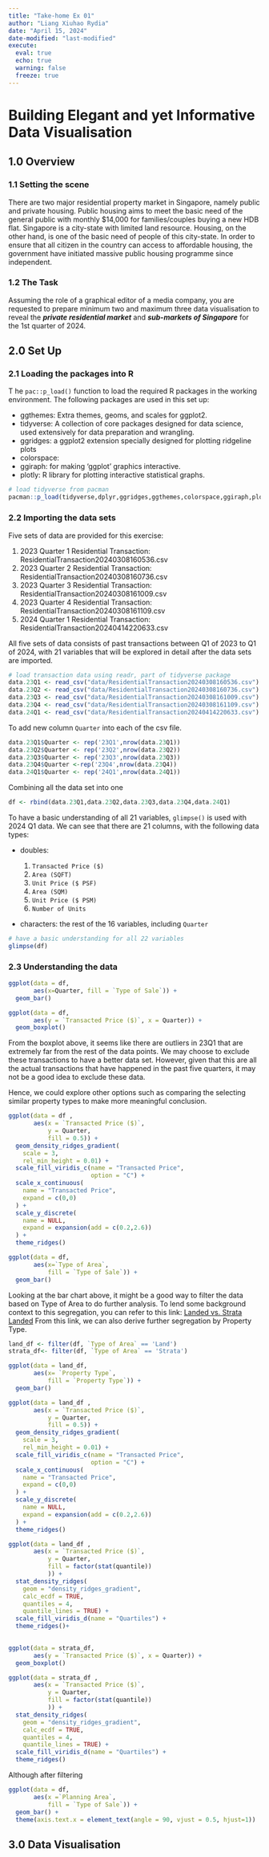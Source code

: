 ```yaml
---
title: "Take-home Ex 01"
author: "Liang Xiuhao Rydia"
date: "April 15, 2024"
date-modified: "last-modified"
execute:
  eval: true
  echo: true
  warning: false
  freeze: true
---
```


# **Building Elegant and yet Informative Data Visualisation**

## 1.0 Overview

### 1.1 Setting the scene

There are two major residential property market in Singapore, namely public and private housing. Public housing aims to meet the basic need of the general public with monthly \$14,000 for families/couples buying a new HDB flat. Singapore is a city-state with limited land resource. Housing, on the other hand, is one of the basic need of people of this city-state. In order to ensure that all citizen in the country can access to affordable housing, the government have initiated massive public housing programme since independent.

### 1.2 The Task

Assuming the role of a graphical editor of a media company, you are requested to prepare minimum two and maximum three data visualisation to reveal the ***private residential market*** and ***sub-markets of Singapore*** for the 1st quarter of 2024.

## 2.0 Set Up

### 2.1 Loading the packages into R

T he `pac::p_load()` function to load the required R packages in the working environment. The following packages are used in this set up:

-   ggthemes: Extra themes, geoms, and scales for ggplot2.
-   tidyverse: A collection of core packages designed for data science, used extensively for data preparation and wrangling.
-   ggridges: a ggplot2 extension specially designed for plotting ridgeline plots
-   colorspace:
-   ggiraph: for making ‘ggplot’ graphics interactive.
-   plotly: R library for plotting interactive statistical graphs.

```r
# load tidyverse from pacman
pacman::p_load(tidyverse,dplyr,ggridges,ggthemes,colorspace,ggiraph,plotly)
```

### 2.2 Importing the data sets

Five sets of data are provided for this exercise:

1.  2023 Quarter 1 Residential Transaction: ResidentialTransaction20240308160536.csv
2.  2023 Quarter 2 Residential Transaction: ResidentialTransaction20240308160736.csv
3.  2023 Quarter 3 Residential Transaction: ResidentialTransaction20240308161009.csv
4.  2023 Quarter 4 Residential Transaction: ResidentialTransaction20240308161109.csv
5.  2024 Quarter 1 Residential Transaction: ResidentialTransaction20240414220633.csv

All five sets of data consists of past transactions between Q1 of 2023 to Q1 of 2024, with 21 variables that will be explored in detail after the data sets are imported.

```r
# load transaction data using readr, part of tidyverse package
data.23Q1 <- read_csv("data/ResidentialTransaction20240308160536.csv")
data.23Q2 <- read_csv("data/ResidentialTransaction20240308160736.csv")
data.23Q3 <- read_csv("data/ResidentialTransaction20240308161009.csv")
data.23Q4 <- read_csv("data/ResidentialTransaction20240308161109.csv")
data.24Q1 <- read_csv("data/ResidentialTransaction20240414220633.csv")
```

To add new column `Quarter` into each of the csv file.

```r
data.23Q1$Quarter <- rep('23Q1',nrow(data.23Q1))
data.23Q2$Quarter <- rep('23Q2',nrow(data.23Q2))
data.23Q3$Quarter <- rep('23Q3',nrow(data.23Q3))
data.23Q4$Quarter <-rep('23Q4',nrow(data.23Q4))
data.24Q1$Quarter <- rep('24Q1',nrow(data.24Q1))
```

Combining all the data set into one

```r
df <- rbind(data.23Q1,data.23Q2,data.23Q3,data.23Q4,data.24Q1)
```

To have a basic understanding of all 21 variables, `glimpse()` is used with 2024 Q1 data. We can see that there are 21 columns, with the following data types:

-   doubles:

    1.  `Transacted Price ($)`
    2.  `Area (SQFT)`
    3.  `Unit Price ($ PSF)`
    4.  `Area (SQM)`
    5.  `Unit Price ($ PSM)`
    6.  `Number of Units`

-   characters: the rest of the 16 variables, including `Quarter`

```r
# have a basic understanding for all 22 variables
glimpse(df)


```

### 2.3 Understanding the data

```r
ggplot(data = df, 
       aes(x=Quarter, fill = `Type of Sale`)) +
  geom_bar() 
```

```r
ggplot(data = df, 
       aes(y = `Transacted Price ($)`, x = Quarter)) +
  geom_boxplot()
```

From the boxplot above, it seems like there are outliers in 23Q1 that are extremely far from the rest of the data points. We may choose to exclude these transactions to have a better data set. However, given that this are all the actual transactions that have happened in the past five quarters, it may not be a good idea to exclude these data.

Hence, we could explore other options such as comparing the selecting similar property types to make more meaningful conclusion.

```r
ggplot(data = df ,
       aes(x = `Transacted Price ($)`,
           y = Quarter,
           fill = 0.5)) +
  geom_density_ridges_gradient(
    scale = 3,
    rel_min_height = 0.01) +
  scale_fill_viridis_c(name = "Transacted Price",
                       option = "C") +
  scale_x_continuous(
    name = "Transacted Price",
    expand = c(0,0)
  ) +
  scale_y_discrete(
    name = NULL,
    expand = expansion(add = c(0.2,2.6))
  ) +
  theme_ridges()


```

```r
ggplot(data = df, 
       aes(x=`Type of Area`,
           fill = `Type of Sale`)) +
  geom_bar() 

```

Looking at the bar chart above, it might be a good way to filter the data based on Type of Area to do further analysis. To lend some background context to this segregation, you can refer to this link: [Landed vs. Strata Landed](https://plbinsights.com/landed-vs-strata-landed-whats-the-difference-how-have-they-performed-in-recent-years/#:~:text=According%20to%20the%20URA%20website,as%20a%20pure%20landed%20property.) From this link, we can also derive further segregation by Property Type. 

```r
land_df <- filter(df, `Type of Area` == 'Land')
strata_df<- filter(df, `Type of Area` == 'Strata')

```

```r
ggplot(data = land_df, 
       aes(x= `Property Type`,
           fill = `Property Type`)) +
  geom_bar()
```

```r
ggplot(data = land_df ,
       aes(x = `Transacted Price ($)`,
           y = Quarter,
           fill = 0.5)) +
  geom_density_ridges_gradient(
    scale = 3,
    rel_min_height = 0.01) +
  scale_fill_viridis_c(name = "Transacted Price",
                       option = "C") +
  scale_x_continuous(
    name = "Transacted Price",
    expand = c(0,0)
  ) +
  scale_y_discrete(
    name = NULL,
    expand = expansion(add = c(0.2,2.6))
  ) +
  theme_ridges()
```
```r
ggplot(data = land_df ,
       aes(x = `Transacted Price ($)`,
           y = Quarter,
           fill = factor(stat(quantile))
           )) +
  stat_density_ridges(
    geom = "density_ridges_gradient",
    calc_ecdf = TRUE,
    quantiles = 4,
    quantile_lines = TRUE) +
  scale_fill_viridis_d(name = "Quartiles") +
  theme_ridges()+
  
```


```r
ggplot(data = strata_df, 
       aes(y = `Transacted Price ($)`, x = Quarter)) +
  geom_boxplot()
```

```r
ggplot(data = strata_df ,
       aes(x = `Transacted Price ($)`,
           y = Quarter,
           fill = factor(stat(quantile))
           )) +
  stat_density_ridges(
    geom = "density_ridges_gradient",
    calc_ecdf = TRUE,
    quantiles = 4,
    quantile_lines = TRUE) +
  scale_fill_viridis_d(name = "Quartiles") +
  theme_ridges()

```

Although after filtering

```r
ggplot(data = df,
       aes(x =`Planning Area`,
           fill = `Type of Sale`)) +
  geom_bar() +
  theme(axis.text.x = element_text(angle = 90, vjust = 0.5, hjust=1))


```

## 3.0 Data Visualisation
